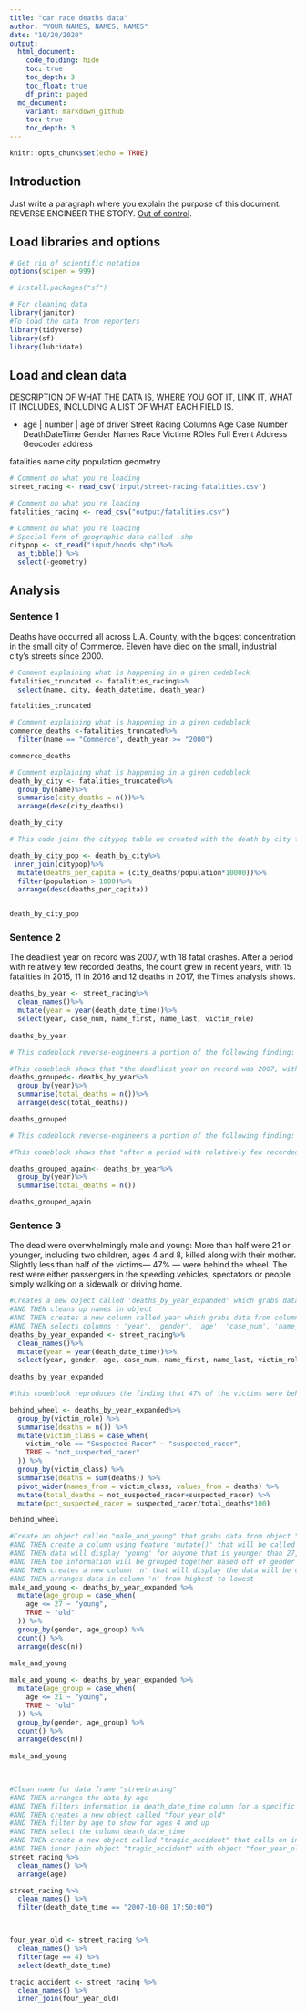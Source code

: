```yaml
---
title: "car race deaths data"
author: "YOUR NAMES, NAMES, NAMES" 
date: "10/20/2020"
output: 
  html_document:
    code_folding: hide
    toc: true
    toc_depth: 3
    toc_float: true
    df_print: paged
  md_document:
    variant: markdown_github
    toc: true
    toc_depth: 3
---
```


```r
knitr::opts_chunk$set(echo = TRUE)
```

## Introduction

Just write a paragraph where you explain the purpose of this document. REVERSE ENGINEER THE STORY. [Out of control](https://www.latimes.com/projects/la-me-street-racing/).

## Load libraries and options

```r
# Get rid of scientific notation
options(scipen = 999)

# install.packages("sf")

# For cleaning data
library(janitor)
#To load the data from reporters
library(tidyverse)
library(sf)
library(lubridate)

```

## Load and clean data

DESCRIPTION OF WHAT THE DATA IS, WHERE YOU GOT IT, LINK IT, WHAT IT INCLUDES, INCLUDING A LIST OF WHAT EACH FIELD IS. 

* age | number | age of driver
Street Racing Columns
Age 
Case Number
DeathDateTime
Gender 
Names
Race
Victime ROles
Full Event Address
Geocoder address

fatalities
name
city 
population
geometry 



```r
# Comment on what you're loading
street_racing <- read_csv("input/street-racing-fatalities.csv")

# Comment on what you're loading
fatalities_racing <- read_csv("output/fatalities.csv")

# Comment on what you're loading
# Special form of geographic data called .shp
citypop <- st_read("input/hoods.shp")%>%
  as_tibble() %>%
  select(-geometry)

```

## Analysis

### Sentence 1

Deaths have occurred all across L.A. County, with the biggest concentration in the small city of Commerce. Eleven have died on the small, industrial city’s streets since 2000.

```r
# Comment explaining what is happening in a given codeblock
fatalities_truncated <- fatalities_racing%>%
  select(name, city, death_datetime, death_year)

fatalities_truncated
```

```r
# Comment explaining what is happening in a given codeblock
commerce_deaths <-fatalities_truncated%>%
  filter(name == "Commerce", death_year >= "2000")

commerce_deaths

```



```r
# Comment explaining what is happening in a given codeblock
death_by_city <- fatalities_truncated%>%
  group_by(name)%>%
  summarise(city_deaths = n())%>%
  arrange(desc(city_deaths))

death_by_city
```

```r
# This code joins the citypop table we created with the death by city frame and then creates a new column dividing the number of deaths per city by the population (multiplying by 10,000) and then filters out any cities with populations less than a thousand, generating the 4th finding: Deaths have occurred all across L.A. County, with the biggest concentration in the small city of Commerce. Eleven have died on the small, industrial city’s streets since 2000.

death_by_city_pop <- death_by_city%>%
 inner_join(citypop)%>%
  mutate(deaths_per_capita = (city_deaths/population*10000))%>%
  filter(population > 1000)%>%
  arrange(desc(deaths_per_capita))


death_by_city_pop

```
### Sentence 2

The deadliest year on record was 2007, with 18 fatal crashes. After a period with relatively few recorded deaths, the count grew in recent years, with 15 fatalities in 2015, 11 in 2016 and 12 deaths in 2017, the Times analysis shows.

```r
deaths_by_year <- street_racing%>%
  clean_names()%>%
  mutate(year = year(death_date_time))%>%
  select(year, case_num, name_first, name_last, victim_role)
 
deaths_by_year


```
```r

# This codeblock reverse-engineers a portion of the following finding: "The deadliest year on record was 2007, with 18 fatal crashes. After a period with relatively few recorded deaths, the count grew in recent years, with 15 fatalities in 2015, 11 in 2016 and 12 deaths in 2017, the Times analysis shows.

#This codeblock shows that "the deadliest year on record was 2007, with 18 fatal crashes" by: creating a new object called deaths_grouped and then groups the deaths_by_year table by year, and then counts the number of deaths in each year, and then arranges the total_deaths column from highest to lowest. 
deaths_grouped<- deaths_by_year%>%
  group_by(year)%>%
  summarise(total_deaths = n())%>%
  arrange(desc(total_deaths))

deaths_grouped

```

```r

# This codeblock reverse-engineers a portion of the following finding: "The deadliest year on record was 2007, with 18 fatal crashes. After a period with relatively few recorded deaths, the count grew in recent years, with 15 fatalities in 2015, 11 in 2016 and 12 deaths in 2017, the Times analysis shows.

#This codeblock shows that "after a period with relatively few recorded deaths, the count grew in recent years, with 15 fatalitiesin 2015, 11 in 2016 and 12 deaths in 2017," by: creating a new object called deaths_grouped_again and then grouping the deaths_by_year table by year, and then counting the number of deaths in each year, and displaying a table that shows that from 2009-2013, streetracing deaths were in the single digits until 2014, when they hit 11 and then 2015, with 15 deaths. 

deaths_grouped_again<- deaths_by_year%>%
  group_by(year)%>%
  summarise(total_deaths = n())

deaths_grouped_again
```
### Sentence 3

The dead were overwhelmingly male and young: More than half were 21 or younger, including two children, ages 4 and 8, killed along with their mother. Slightly less than half of the victims— 47% — were behind the wheel. The rest were either passengers in the speeding vehicles, spectators or people simply walking on a sidewalk or driving home.

```r
#Creates a new object called 'deaths_by_year_expanded' which grabs data from "streetracing"
#AND THEN cleans up names in object 
#AND THEN creates a new column called year which grabs data from column 'year'
#AND THEN selects columns : 'year', 'gender', 'age', 'case_num', 'name_first', 'name_last', 'victim_role'
deaths_by_year_expanded <- street_racing%>%
  clean_names()%>%
  mutate(year = year(death_date_time))%>%
  select(year, gender, age, case_num, name_first, name_last, victim_role)
  
deaths_by_year_expanded
```
```r

#this codeblock reproduces the finding that 47% of the victims were behind the wheel by grouping the victims by their role and then summarising the number of victims in each role - 85 of the 179 total victims were suspected racers (behind the wheel), which comes out to 47.4%, or 47% rounded. 

behind_wheel <- deaths_by_year_expanded%>%
  group_by(victim_role) %>%
  summarise(deaths = n()) %>%
  mutate(victim_class = case_when(
    victim_role == "Suspected Racer" ~ "suspected_racer",
    TRUE ~ "not_suspected_racer"
  )) %>%
  group_by(victim_class) %>%
  summarise(deaths = sum(deaths)) %>%
  pivot_wider(names_from = victim_class, values_from = deaths) %>%
  mutate(total_deaths = not_suspected_racer+suspected_racer) %>%
  mutate(pct_suspected_racer = suspected_racer/total_deaths*100)

behind_wheel
```
```r
#Create an object called "male_and_young" that grabs data from object "deaths_by_year_expanded"
#AND THEN create a column using feature 'mutate()' that will be called "age_group"
#AND THEN data will display 'young' for anyone that is younger than 27, and 'old' for anyone that is above 27
#AND THEN the information will be grouped together based off of gender and age group. 
#AND THEN creates a new column 'n' that will display the data will be counted together to show the overall number for both old and young/ male and female
#AND THEN arranges data in column 'n' from highest to lowest
male_and_young <- deaths_by_year_expanded %>%
  mutate(age_group = case_when(
    age <= 27 ~ "young",
    TRUE ~ "old"
  )) %>%
  group_by(gender, age_group) %>%
  count() %>%
  arrange(desc(n))
  
male_and_young
```
```r
male_and_young <- deaths_by_year_expanded %>%
  mutate(age_group = case_when(
    age <= 21 ~ "young",
    TRUE ~ "old"
  )) %>%
  group_by(gender, age_group) %>%
  count() %>%
  arrange(desc(n))
  
male_and_young

 
```

```r
#Clean name for data frame "streetracing"
#AND THEN arranges the data by age
#AND THEN filters information in death_date_time column for a specific date and time of "2007-10-08 17:50:00"
#AND THEN creates a new object called "four_year_old"
#AND THEN filter by age to show for ages 4 and up
#AND THEN select the column death_date_time
#AND THEN create a new object called "tragic_accident" that calls on information from "streeracing"
#AND THEN inner join object "tragic_accident" with object "four_year_old"
street_racing %>%
  clean_names() %>%
  arrange(age) 

street_racing %>%
  clean_names() %>%
  filter(death_date_time == "2007-10-08 17:50:00")



four_year_old <- street_racing %>%
  clean_names() %>%
  filter(age == 4) %>%
  select(death_date_time)

tragic_accident <- street_racing %>%
  clean_names() %>%
  inner_join(four_year_old)
  
```

